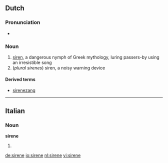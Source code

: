 ==Dutch==

===Pronunciation===
* {{IPA|/xxxx/|lang=nl}}

===Noun===
{{nl-noun|pl=sirenen|pl2=sirenes|dim=sirenetje|g=f}}

# [[siren]], a dangerous nymph of Greek mythology, luring passers-by using an irresistible song
# (''plural sirenes'') siren, a noisy warning device

====Derived terms====
* [[sirenezang]]

----

==Italian==

===Noun===
'''sirene''' {{f}}

# {{plural of|[[sirena]]|lang=Italian}}

[[de:sirene]]
[[io:sirene]]
[[nl:sirene]]
[[vi:sirene]]